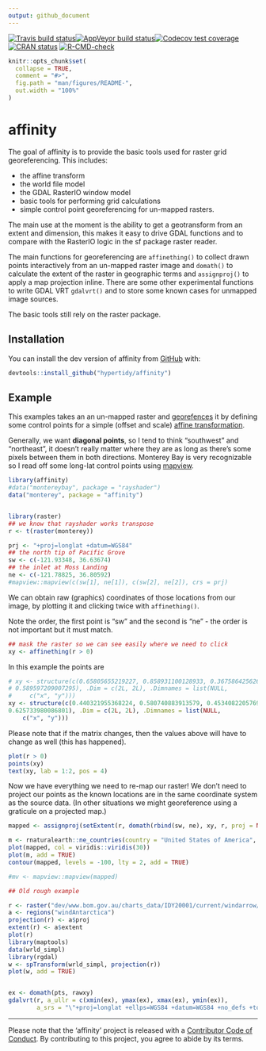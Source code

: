 ```yaml
---
output: github_document
---
```



<!-- README.md is generated from README.Rmd. Please edit that file -->

<!-- badges: start -->
[![Travis build status](https://travis-ci.org/hypertidy/affinity.svg?branch=master)](https://travis-ci.org/hypertidy/affinity)[![AppVeyor build status](https://ci.appveyor.com/api/projects/status/github/hypertidy/affinity?branch=master&svg=true)](https://ci.appveyor.com/project/hypertidy/affinity)[![Codecov test coverage](https://codecov.io/gh/hypertidy/affinity/branch/master/graph/badge.svg)](https://codecov.io/gh/hypertidy/affinity?branch=master)[![CRAN status](https://www.r-pkg.org/badges/version/affinity)](https://CRAN.R-project.org/package=affinity)
[![R-CMD-check](https://github.com/hypertidy/affinity/workflows/R-CMD-check/badge.svg)](https://github.com/hypertidy/affinity/actions)
<!-- badges: end -->


```r
knitr::opts_chunk$set(
  collapse = TRUE,
  comment = "#>",
  fig.path = "man/figures/README-",
  out.width = "100%"
)
```
# affinity

The goal of affinity is to provide the basic tools used for raster grid georeferencing. This includes:

* the affine transform
* the world file model
* the GDAL RasterIO window model
* basic tools for performing grid calculations
* simple control point georeferencing for un-mapped rasters.

The main use at the moment is the ability to get a geotransform from an extent and dimension, this makes it easy to drive GDAL functions and to compare
with the RasterIO logic in the sf package raster reader.

The main functions for georeferencing are `affinething()` to collect drawn points interactively from an un-mapped raster image and `domath()` to calculate the extent of the raster in geographic terms and `assignproj()` to apply a map projection inline. There are some other experimental functions to write GDAL VRT `gdalvrt()` and to store some known cases for unmapped image sources.


The basic tools still rely on the raster package.

## Installation

You can install the dev version of affinity from [GitHub](https://github.com/hypertidy/affinity/) with:

``` r
devtools::install_github("hypertidy/affinity")
```

## Example

This examples takes an an un-mapped raster and [georefences](https://en.wikipedia.org/wiki/Georeferencing) it by defining some control points for a simple (offset and scale) [affine transformation](https://en.wikipedia.org/wiki/Affine_transformation).


Generally, we want **diagonal points**, so I tend to think "southwest" and "northeast", it doesn't really matter where they are as long as there's some pixels between them in both directions. Monterey Bay is very recognizable so I read off some long-lat control points using [mapview](https://r-spatial.github.io/mapview/).

```r
library(affinity)
#data("montereybay", package = "rayshader")
data("monterey", package = "affinity")


library(raster)
## we know that rayshader works transpose
r <- t(raster(monterey))

prj <- "+proj=longlat +datum=WGS84"
## the north tip of Pacific Grove
sw <- c(-121.93348, 36.63674)
## the inlet at Moss Landing
ne <- c(-121.78825, 36.80592)
#mapview::mapview(c(sw[1], ne[1]), c(sw[2], ne[2]), crs = prj)
```


We can obtain raw (graphics) coordinates of those locations from our image, by plotting it and clicking twice with `affinething()`.

Note the order, the first point is "sw" and the second is "ne" - the order is not important but it must match.

```r
## mask the raster so we can see easily where we need to click
xy <- affinething(r > 0)

```

In this example the points are

```r
# xy <- structure(c(0.65805655219227, 0.858931100128933, 0.367586425626388,
# 0.589597209007295), .Dim = c(2L, 2L), .Dimnames = list(NULL,
#     c("x", "y")))
xy <- structure(c(0.440321955368224, 0.580740883913579, 0.453408220576972,
0.625733980086801), .Dim = c(2L, 2L), .Dimnames = list(NULL,
    c("x", "y")))
```

Please note that if the matrix changes, then the values above will have to change as well (this has happened).

```r
plot(r > 0)
points(xy)
text(xy, lab = 1:2, pos = 4)
```

Now we have everything we need to re-map our raster! We don't need to project our points as the known locations are in the same
coordinate system as the source data. (In other situations we might georeference using a graticule on a projected map.)

```r
mapped <- assignproj(setExtent(r, domath(rbind(sw, ne), xy, r, proj = NULL)), prj)

m <- rnaturalearth::ne_countries(country = "United States of America", scale = 10)
plot(mapped, col = viridis::viridis(30))
plot(m, add = TRUE)
contour(mapped, levels = -100, lty = 2, add = TRUE)

#mv <- mapview::mapview(mapped)

```




```r
## Old rough example

r <- raster("dev/www.bom.gov.au/charts_data/IDY20001/current/windarrow/10m/2015-12-21/IDY20001.windarrow-10m.066.png")
a <- regions("windAntarctica")
projection(r) <- a$proj
extent(r) <- a$extent
plot(r)
library(maptools)
data(wrld_simpl)
library(rgdal)
w <- spTransform(wrld_simpl, projection(r))
plot(w, add = TRUE)


ex <- domath(pts, rawxy)
gdalvrt(r, a_ullr = c(xmin(ex), ymax(ex), xmax(ex), ymin(ex)),
        a_srs = "\"+proj=longlat +ellps=WGS84 +datum=WGS84 +no_defs +towgs84=0,0,0\"")


```

---

Please note that the 'affinity' project is released with a [Contributor Code of Conduct](https://github.com/hypertidy/affinity/blob/master/CODE_OF_CONDUCT.md). By contributing to this project, you agree to abide by its terms.
